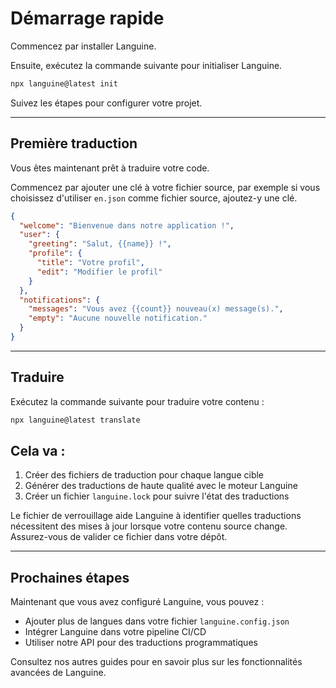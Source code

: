 # Démarrage rapide

Commencez par installer Languine.

Ensuite, exécutez la commande suivante pour initialiser Languine.

```bash title="Terminal"
npx languine@latest init
```

Suivez les étapes pour configurer votre projet.

---

## Première traduction

Vous êtes maintenant prêt à traduire votre code.

Commencez par ajouter une clé à votre fichier source, par exemple si vous choisissez d'utiliser `en.json` comme fichier source, ajoutez-y une clé.

```json title="src/locales/en.json"
{
  "welcome": "Bienvenue dans notre application !",
  "user": {
    "greeting": "Salut, {{name}} !",
    "profile": {
      "title": "Votre profil",
      "edit": "Modifier le profil"
    }
  },
  "notifications": {
    "messages": "Vous avez {{count}} nouveau(x) message(s).",
    "empty": "Aucune nouvelle notification."
  }
}

```

---

## Traduire

Exécutez la commande suivante pour traduire votre contenu :

```bash title="Terminal"
npx languine@latest translate
```

## Cela va :
1. Créer des fichiers de traduction pour chaque langue cible
2. Générer des traductions de haute qualité avec le moteur Languine
3. Créer un fichier `languine.lock` pour suivre l'état des traductions

Le fichier de verrouillage aide Languine à identifier quelles traductions nécessitent des mises à jour lorsque votre contenu source change. Assurez-vous de valider ce fichier dans votre dépôt.

---

## Prochaines étapes

Maintenant que vous avez configuré Languine, vous pouvez :
- Ajouter plus de langues dans votre fichier `languine.config.json`
- Intégrer Languine dans votre pipeline CI/CD
- Utiliser notre API pour des traductions programmatiques

Consultez nos autres guides pour en savoir plus sur les fonctionnalités avancées de Languine.